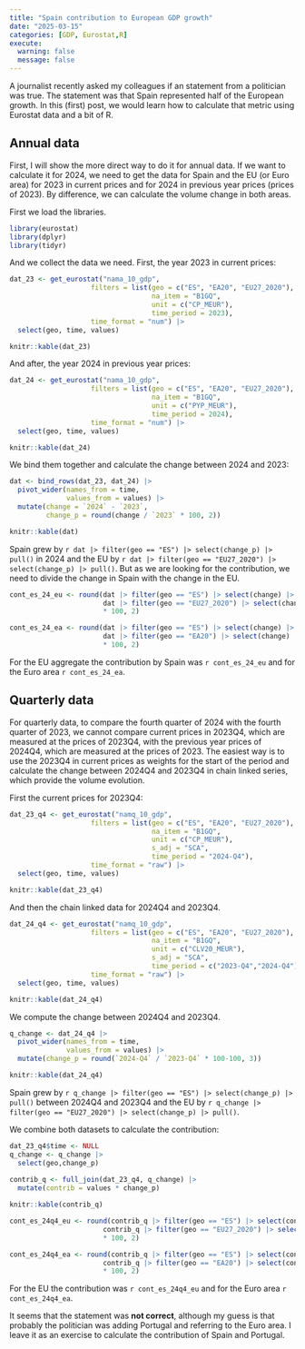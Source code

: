 ```yaml
---
title: "Spain contribution to European GDP growth"
date: "2025-03-15"
categories: [GDP, Eurostat,R]
execute:
  warning: false
  message: false
---
```


A journalist recently asked my colleagues if an statement from a politician was true. The statement was that Spain represented half of the European growth. In this (first) post, we would learn how to calculate that metric using Eurostat data and a bit of R.

## Annual data

First, I will show the more direct way to do it for annual data. If we want to calculate it for 2024, we need to get the data for Spain and the EU (or Euro area) for 2023 in current prices and for 2024 in previous year prices (prices of 2023). By difference, we can calculate the volume change in both areas.

First we load the libraries.

```r
library(eurostat)
library(dplyr)
library(tidyr)
```

And we collect the data we need. First, the year 2023 in current prices:

```r
dat_23 <- get_eurostat("nama_10_gdp", 
                    filters = list(geo = c("ES", "EA20", "EU27_2020"),
                                   na_item = "B1GQ",
                                   unit = c("CP_MEUR"),
                                   time_period = 2023),
                    time_format = "num") |> 
  select(geo, time, values)

knitr::kable(dat_23)
```

And after, the year 2024 in previous year prices:

```r
dat_24 <- get_eurostat("nama_10_gdp", 
                    filters = list(geo = c("ES", "EA20", "EU27_2020"),
                                   na_item = "B1GQ",
                                   unit = c("PYP_MEUR"),
                                   time_period = 2024),
                    time_format = "num") |> 
  select(geo, time, values)

knitr::kable(dat_24)
```

We bind them together and calculate the change between 2024 and 2023:

```r
dat <- bind_rows(dat_23, dat_24) |> 
  pivot_wider(names_from = time,
              values_from = values) |> 
  mutate(change = `2024` - `2023`,
         change_p = round(change / `2023` * 100, 2))  

knitr::kable(dat)

```

Spain grew by `r dat |> filter(geo == "ES") |> select(change_p) |> pull()` in 2024 and the EU  by `r dat |> filter(geo == "EU27_2020") |> select(change_p) |> pull()`. But as we are looking for the contribution, we need to divide the change in Spain with the change in the EU.

```r
cont_es_24_eu <- round(dat |> filter(geo == "ES") |> select(change) |> pull() / 
                       dat |> filter(geo == "EU27_2020") |> select(change) |> pull()
                       * 100, 2)

cont_es_24_ea <- round(dat |> filter(geo == "ES") |> select(change) |> pull() / 
                       dat |> filter(geo == "EA20") |> select(change) |> pull()
                       * 100, 2)
```


For the EU aggregate the contribution by Spain was `r cont_es_24_eu` and for the Euro area `r cont_es_24_ea`.

## Quarterly data

For quarterly data, to compare the fourth quarter of 2024 with the fourth quarter of 2023, we cannot compare current prices in 2023Q4, which are measured at the prices of 2023Q4, with the previous year prices of 2024Q4, which are measured at the prices of 2023. The easiest way is to use the 2023Q4 in current prices as weights for the start of the period and calculate the change between 2024Q4 and 2023Q4 in chain linked series, which provide the volume evolution.

First the current prices for 2023Q4:

```r
dat_23_q4 <- get_eurostat("namq_10_gdp", 
                    filters = list(geo = c("ES", "EA20", "EU27_2020"),
                                   na_item = "B1GQ",
                                   unit = c("CP_MEUR"),
                                   s_adj = "SCA",
                                   time_period = "2024-Q4"),
                    time_format = "raw") |> 
  select(geo, time, values)

knitr::kable(dat_23_q4)
```

And then the chain linked data for 2024Q4 and 2023Q4.

```r
dat_24_q4 <- get_eurostat("namq_10_gdp", 
                    filters = list(geo = c("ES", "EA20", "EU27_2020"),
                                   na_item = "B1GQ",
                                   unit = c("CLV20_MEUR"),
                                   s_adj = "SCA",
                                   time_period = c("2023-Q4","2024-Q4")),
                    time_format = "raw") |> 
  select(geo, time, values)

knitr::kable(dat_24_q4)
```

We compute the change between 2024Q4 and 2023Q4.

```r
q_change <- dat_24_q4 |>
  pivot_wider(names_from = time,
              values_from = values) |> 
  mutate(change_p = round(`2024-Q4` / `2023-Q4` * 100-100, 3))

knitr::kable(dat_24_q4)
```

Spain grew by `r q_change |> filter(geo == "ES") |> select(change_p) |> pull()` between 2024Q4 and 2023Q4 and the EU  by `r q_change |> filter(geo == "EU27_2020") |> select(change_p) |> pull()`.

We combine both datasets to calculate the contribution:

```r
dat_23_q4$time <- NULL
q_change <- q_change |> 
  select(geo,change_p) 
  
contrib_q <- full_join(dat_23_q4, q_change) |> 
  mutate(contrib = values * change_p)

knitr::kable(contrib_q)
```

```r
cont_es_24q4_eu <- round(contrib_q |> filter(geo == "ES") |> select(contrib) |> pull() / 
                       contrib_q |> filter(geo == "EU27_2020") |> select(contrib) |> pull()
                       * 100, 2)

cont_es_24q4_ea <- round(contrib_q |> filter(geo == "ES") |> select(contrib) |> pull() / 
                       contrib_q |> filter(geo == "EA20") |> select(contrib) |> pull()
                       * 100, 2)
```

For the EU the contribution was `r cont_es_24q4_eu` and for the Euro area `r cont_es_24q4_ea`.

It seems that the statement was **not correct**, although my guess is that probably the politician was adding Portugal and referring to the Euro area. I leave it as an exercise to calculate the contribution of Spain and Portugal.


